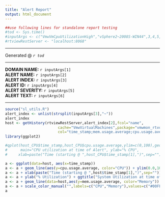```yaml
---
title: "Alert Report"  
output: html_document
---
```

```r
##use following lines for standalone report testing
#tod <- Sys.time()
#inputArgs <- c("VmwVmCpuUtilizationHigh","vSphere2~2008S-WIN44",3,4,5,6)
#rtviewRestServer <- "localhost:8068"
```
***  
Generated @ *`r tod`*  

***

**DOMAIN NAME:**    `r inputArgs[1]`  
**ALERT NAME:**     `r inputArgs[2]`  
**ALERT INDEX:** `r inputArgs[3]`  
**ALERT ID:** `r inputArgs[4]`  
**ALERT SEVERITY:** `r inputArgs[5]`  
**ALERT TEXT:** `r inputArgs[6]`  

***
```r
source("sl_utils.R")
alert_index <- unlist(strsplit(inputArgs[3],"~"))
alert_index
host <- getHistory(rtviewRestServer,alert_index[2],fcol="name",
                        cache="VmwVirtualMachines",package="vmwmon_rtvquery",
                        col="time_stamp;mem.usage.average;cpu.usage.average",tr=600)
library(ggplot2)
```
```r
#qplot(host_CPU$time_stamp,host_CPU$cpu.usage.average,ylim=c(0,100),geom="line",
#      main="CPU utilization at time of Alert", ylab="% CPU",
#     xlab=paste("Time (starting @ ",host_CPU$time_stamp[1],")",sep=""))

a <- ggplot(data=host, aes(x=time_stamp))
a <- a + geom_line(aes(y=cpu.usage.average, color="CPU")) + ylim(0.0,100.0)
a <- a + xlab(paste("Time (starting @ ",host$time_stamp[1],")",sep=""))
a <- a + ylab("% Utilization") + ggtitle("System Utilization at time of Alert")
a <- a + geom_line(data=host,aes(y=mem.usage.average, color="Memory"))
a <- a + scale_color_manual("",labels=c("CPU","Memory"),values=c("#00FF00","#0000CC"))
a
```

